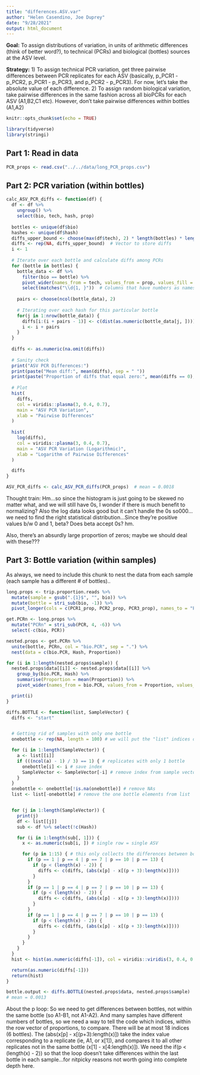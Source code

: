 ```yaml
---
title: "differences.ASV.var"
author: "Helen Casendino, Joe Duprey"
date: "9/28/2021"
output: html_document
---
```


**Goal:** To assign distributions of variation, in units of arithmetic differences (think of better word?), to technical (PCRs) and biological (bottles) sources at the ASV level.

**Strategy:** 
1) To assign technical PCR variation, get three pairwise differences between PCR replicates for each ASV (basically, p_PCR1 - p_PCR2, p_PCR1 - p_PCR3, and p_PCR2 - p_PCR3). For now, let's take the absolute value of each difference.
2) To assign random biological variation, take pairwise differences in the same fashion across all bioPCRs for each ASV (A1,B2,C1 etc). However, don't take pairwise differences *within* bottles (A1,A2)

```r
knitr::opts_chunk$set(echo = TRUE)
```
```r
library(tidyverse)
library(stringi)
```

## Part 1: Read in data 

```r
PCR_props <- read.csv("../../data/long_PCR_props.csv")
```

## Part 2: PCR variation (within bottles)

```r
calc_ASV_PCR_diffs <- function(df) {
  df <- df %>% 
    ungroup() %>%
    select(bio, tech, hash, prop)
  
  bottles <- unique(df$bio)
  hashes <- unique(df$hash)
  diffs_upper_bound <- choose(max(df$tech), 2) * length(bottles) * length(hashes)
  diffs <- rep(NA, diffs_upper_bound)  # Vector to store diffs
  i <- 1
  
  # Iterate over each bottle and calculate diffs among PCRs
  for (bottle in bottles) {
    bottle_data <- df %>% 
      filter(bio == bottle) %>% 
      pivot_wider(names_from = tech, values_from = prop, values_fill = 0) %>% 
      select(matches("\\d{1, }"))  # Columns that have numbers as names (i.e., represent PCRs)
    
    pairs <- choose(ncol(bottle_data), 2)
    
    # Iterating over each hash for this particular bottle
    for(j in 1:nrow(bottle_data)) {
      diffs[i:(i + pairs - 1)] <- c(dist(as.numeric(bottle_data[j, ])))  # Pairwise diffs for each hash
      i <- i + pairs
    }
  }
  
  diffs <- as.numeric(na.omit(diffs))
  
  # Sanity check
  print("ASV PCR Differences:")
  print(paste("Mean diff:", mean(diffs), sep = " "))
  print(paste("Proportion of diffs that equal zero:", mean(diffs == 0), sep = " "))
  
  # Plot
  hist(
    diffs,
    col = viridis::plasma(3, 0.4, 0.7),
    main = "ASV PCR Variation",
    xlab = "Pairwise Differences"
  )
  
  hist(
    log(diffs),
    col = viridis::plasma(3, 0.4, 0.7),
    main = "ASV PCR Variation (Logarithmic)",
    xlab = "Logarithm of Pairwise Differences"
  )

  diffs
}

ASV_PCR_diffs <- calc_ASV_PCR_diffs(PCR_props)  # mean = 0.0018
```

Thought train: 
Hm...so since the histogram is just going to be skewed no matter what, and we will still have 0s, I wonder if there is much benefit to normalizing? Also the log data looks good but it can't handle the 0s so000...we need to find the right statistical distribution...Since they're positive values b/w 0 and 1, beta? Does beta accept 0s? hm. 

Also, there's an absurdly large proportion of zeros; maybe we should deal with these???

## Part 3: Bottle variation (within samples)

As always, we need to include this chunk to nest the data from each sample (each sample has a different # of bottles)..

```r
long.props <- trip.proportion.reads %>%
  mutate(sample = gsub(".{1}$", "", bio)) %>%
  mutate(bottle = stri_sub(bio, -1)) %>%
  pivot_longer(cols = c(PCR1_prop, PCR2_prop, PCR3_prop), names_to = "PCR", values_to = "Proportion")

get.PCRn <- long.props %>%
  mutate("PCRn" = stri_sub(PCR, 4, -6)) %>%
  select(-c(bio, PCR))

nested.props <- get.PCRn %>%
  unite(bottle, PCRn, col = "bio.PCR", sep = ".") %>%
  nest(data = c(bio.PCR, Hash, Proportion))

for (i in 1:length(nested.props$sample)) {
  nested.props$data[[i]] <- nested.props$data[[i]] %>%
    group_by(bio.PCR, Hash) %>%
    summarise(Proportion = mean(Proportion)) %>%
    pivot_wider(names_from = bio.PCR, values_from = Proportion, values_fill = 0)

  print(i)
}
```

```r
diffs.BOTTLE <- function(list, SampleVector) {
  diffs <- "start"


  # Getting rid of samples with only one bottle
  onebottle <- rep(NA, length = 100) # we will put the "list" indices of replicates with only one bottle here

  for (i in 1:length(SampleVector)) {
    a <- list[[i]]
    if (((ncol(a) - 1) / 3) == 1) { # replicates with only 1 bottle
      onebottle[i] <- i # save index
      SampleVector <- SampleVector[-i] # remove index from sample vector
    }
  }
  onebottle <- onebottle[!is.na(onebottle)] # remove NAs
  list <- list[-onebottle] # remove the one bottle elements from list


  for (j in 1:length(SampleVector)) {
    print(j)
    df <- list[[j]]
    sub <- df %>% select(!c(Hash))

    for (i in 1:length(sub[, 1])) {
      x <- as.numeric(sub[i, ]) # single row = single ASV

      for (p in 1:15) { # this only collects the differences between bottles, not within bottles (explanation below)
        if (p == 1 | p == 4 | p == 7 | p == 10 | p == 13) {
          if (p < (length(x) - 2)) {
            diffs <- c(diffs, (abs(x[p] - x[(p + 3):length(x)])))
          }
        }
        if (p == 1 | p == 4 | p == 7 | p == 10 | p == 13) {
          if (p < (length(x) - 2)) {
            diffs <- c(diffs, (abs(x[p] - x[(p + 3):length(x)])))
          }
        }
        if (p == 1 | p == 4 | p == 7 | p == 10 | p == 13) {
          if (p < (length(x) - 2)) {
            diffs <- c(diffs, (abs(x[p] - x[(p + 3):length(x)])))
          }
        }
      }
    }
  }
  hist <- hist(as.numeric(diffs[-1]), col = viridis::viridis(3, 0.4, 0.7), main = "Bottle Variation", xlab = "Pairwise Differences")

  return(as.numeric(diffs[-1]))
  return(hist)
}

bottle.output <- diffs.BOTTLE(nested.props$data, nested.props$sample)
# mean = 0.0013
``` 

About the p loop: So we need to get differences between bottles, not within the same bottle (so A1-B1, not A1-A2). And many samples have different numbers of bottles, so we need a way to tell the code which indices, within the row vector of proportions, to compare. There will be at most 18 indices (6 bottles). The (abs(x[p] - x[(p+3):length(x)]) take the index value corresponding to a replicate (ie, A1, or x[1]), and compares it to all other replicates not in the same bottle (x[1] - x[4:length(x)]). We need the if(p < (length(x) - 2)) so that the loop doesn't take differences within the last bottle in each sample...for nitpicky reasons not worth going into complete depth here. 
